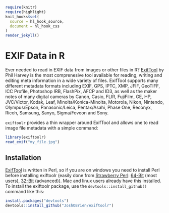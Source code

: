 ```r
require(knitr)
require(highlight)
knit_hooks$set( 
  source = hl_hook_source, 
  document = hl_hook_css
)
render_jekyll()
```

# EXIF Data in R

Ever needed to read in EXIF data from images or other files in R?
[ExifTool](http://www.sno.phy.queensu.ca/%7Ephil/exiftool/) by Phil
Harvey is the most comprenesive tool available for reading, writing
and editing meta information in a wide variety of files. ExifTool
supports many different metadata formats including EXIF, GPS, IPTC,
XMP, JFIF, GeoTIFF, ICC Profile, Photoshop IRB, FlashPix, AFCP and
ID3, as well as the maker notes of many digital cameras by Canon,
Casio, FLIR, FujiFilm, GE, HP, JVC/Victor, Kodak, Leaf,
Minolta/Konica-Minolta, Motorola, Nikon, Nintendo, Olympus/Epson,
Panasonic/Leica, Pentax/Asahi, Phase One, Reconyx, Ricoh, Samsung,
Sanyo, Sigma/Foveon and Sony.

`exiftoolr` provides a thin wrapper around ExifTool and allows one to
read image file metadata with a simple command:

```r
library(exiftoolr)
read_exif("my_file.jpg")
```

## Installation

[ExifTool](http://www.sno.phy.queensu.ca/%7Ephil/exiftool/) is written
in Perl, so if you are on windows you need to install Perl before
installing exiftoolr (easily done from [Strawberry
Perl](http://www.strawberryperl.com/):
[64-Bit](http://strawberryperl.com/download/5.22.1.2/strawberry-perl-5.22.1.2-64bit.msi)
(most users),
[32-Bit](http://strawberryperl.com/download/5.22.1.2/strawberry-perl-5.22.1.2-32bit.msi)
(advanced)). Mac and linux users already have this installed. To
install the exiftoolr package, use the `devtools::install_github()`
command like this:

```r
install.packages("devtools")
devtools::install_github("JoshOBrien/exiftoolr")
```
